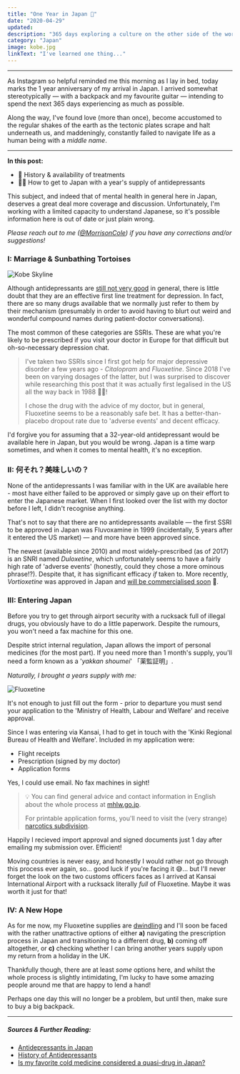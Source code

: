 ```yaml
---
title: "One Year in Japan 🎌"
date: "2020-04-29"
updated:
description: "365 days exploring a culture on the other side of the world."
category: "Japan"
image: kobe.jpg
linkText: "I've learned one thing..."
---
```


---

As Instagram so helpful reminded me this morning as I lay in bed, today marks
the 1 year anniversary of my arrival in Japan. I arrived somewhat
stereotypically — with a backpack and my favourite guitar — intending to spend
the next 365 days experiencing as much as possible.

Along the way, I've found love (more than once), become accustomed to the
regular shakes of the earth as the tectonic plates scrape and halt underneath
us, and maddeningly, constantly failed to navigate life as a human being with a
_middle name_.

---

**In this post:**

- 💊 History & availability of treatments
- 🙋‍♂️ How to get to Japan with a year's supply of antidepressants

This subject, and indeed that of mental health in general here in Japan,
deserves a great deal more coverage and discussion. Unfortunately, I'm working
with a limited capacity to understand Japanese, so it's possible information
here is out of date or just plain wrong.

_Please reach out to me ([@MorrisonCole](https://twitter.com/morrisoncole)) if
you have any corrections and/or suggestions!_

### I: Marriage & Sunbathing Tortoises

![Kobe Skyline](./kobe_skyline.jpg)

Although antidepressants are
[still not very good](<https://www.thelancet.com/journals/lancet/article/PIIS0140-6736(17)32802-7/fulltext#fig3>)
in general, there is little doubt that they are an effective first line
treatment for depression. In fact, there are so many drugs available that we
normally just refer to them by their mechanism (presumably in order to avoid
having to blurt out weird and wonderful compound names during patient-doctor
conversations).

The most common of these categories are SSRIs. These are what you're likely to
be prescribed if you visit your doctor in Europe for that difficult but
oh-so-necessary depression chat.

> I've taken two SSRIs since I first got help for major depressive disorder a
> few years ago - _Citalopram_ and _Fluoxetine_. Since 2018 I've been on varying
> dosages of the latter, but I was surprised to discover while researching this
> post that it was actually first legalised in the US all the way back in 1988
> 👴🏼!
>
> I chose the drug with the advice of my doctor, but in general, Fluoxetine
> seems to be a reasonably safe bet. It has a better-than-placebo dropout rate
> due to 'adverse events' and decent efficacy.

I'd forgive you for assuming that a 32-year-old antidepressant would be
available here in Japan, but you would be wrong. Japan is a time warp sometimes,
and when it comes to mental health, it's no exception.

### II: 何それ？美味しいの？

None of the antidepressants I was familiar with in the UK are available here -
most have either failed to be approved or simply gave up on their effort to
enter the Japanese market. When I first looked over the list with my doctor
before I left, I didn't recognise anything.

That's not to say that there are no antidepressants available — the first SSRI
to be approved in Japan was Fluvoxamine in 1999 (incidentally, 5 years after it
entered the US market) — and more have been approved since.

The newest (available since 2010) and most widely-prescribed (as of 2017) is an
SNRI named _Duloxetine_, which unfortunately seems to have a fairly high rate of
'adverse events' (honestly, could they chose a more ominous phrase!?). Despite
that, it has significant efficacy _if_ taken to. More recently, _Vortioxetine_
was approved in Japan and
[will be commercialised soon](https://www.takeda.com/newsroom/newsreleases/2019/takeda-and-lundbeck-announce-ministry-of-health-labour-and-welfare-mhlw-approval-of-trintellix-in-japan/)
💸.

### III: Entering Japan

Before you try to get through airport security with a rucksack full of illegal
drugs, you obviously have to do a little paperwork. Despite the rumours, you
won't need a fax machine for this one.

Despite strict internal regulation, Japan allows the import of personal
medicines (for the most part). If you need more than 1 month's supply, you'll
need a form known as a '_yakkan shoumei_' 「薬監証明」.

_Naturally, I brought a years supply with me:_

![Fluoxetine](./fluoxetine.jpg)

It's not enough to just fill out the form - prior to departure you must send
your application to the 'Ministry of Health, Labour and Welfare' and receive
approval.

Since I was entering via Kansai, I had to get in touch with the 'Kinki Regional
Bureau of Health and Welfare'. Included in my application were:

- Flight receipts
- Prescription (signed by my doctor)
- Application forms

Yes, I could use email. No fax machines in sight!

> 💡 You can find general advice and contact information in English about the
> whole process at
> [mhlw.go.jp](https://www.mhlw.go.jp/english/policy/health-medical/pharmaceuticals/01.html).
>
> For printable application forms, you'll need to visit the (very strange)
> [narcotics subdivision](http://www.ncd.mhlw.go.jp/en/application.html).

Happily I recieved import approval and signed documents just 1 day after
emailing my submission over. Efficient!

Moving countries is never easy, and honestly I would rather not go through this
process ever again, so... good luck if you're facing it 😅... but I'll never
forget the look on the two customs officers faces as I arrived at Kansai
International Airport with a rucksack literally _full_ of Fluoxetine. Maybe it
was worth it just for that!

### IV: A New Hope

As for me now, my Fluoxetine supplies are
[dwindling](https://www.youtube.com/watch?v=MvyP4Q870ZQ&feature=youtu.be&t=177)
and I'll soon be faced with the rather unattractive options of either **a)**
navigating the prescription process in Japan and transitioning to a different
drug, **b)** coming off altogether, or **c)** checking whether I can bring
another years supply upon my return from a holiday in the UK.

Thankfully though, there are at least _some_ options here, and whilst the whole
process is slightly intimidating, I'm lucky to have some amazing people around
me that are happy to lend a hand!

Perhaps one day this will no longer be a problem, but until then, make sure to
buy a big backpack.

---

##### Sources & Further Reading:

- [Antidepressants in Japan](https://en.wikipedia.org/wiki/Antidepressants_in_Japan)
- [History of Antidepressants](https://en.wikipedia.org/wiki/Antidepressant#History)
- [Is my favorite cold medicine considered a quasi-drug in Japan?](https://www.reddit.com/r/JapanTravel/wiki/faqs/japantravel#wiki_is_my_favorite_cold_medicine_considered_a_quasi-drug_in_japan.3F)
